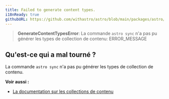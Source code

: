 ```yaml
---
title: Failed to generate content types.
i18nReady: true
githubURL: https://github.com/withastro/astro/blob/main/packages/astro/src/core/errors/errors-data.ts
---
```


> **GenerateContentTypesError**: La commande `astro sync` n'a pas pu générer les types de collection de contenu: ERROR_MESSAGE

## Qu'est-ce qui a mal tourné ?

La commande `astro sync` n'a pas pu générer les types de collection de contenu.

**Voir aussi :**

-  [La documentation sur les collections de contenu](/fr/guides/content-collections/)
